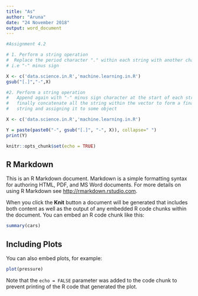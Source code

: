 ---
title: "As"
author: "Aruna"
date: "24 November 2018"
output: word_document
---
```{r}

#Assignment 4.2

# 1. Perform a string operation 
#  Replace the period character "." within each string with another character
# i.e "-" minus sign

X <- c('data.science.in.R','machine.learning.in.R')
gsub("[.]","-",X)

#2. Perform a string operation 
#   Append again with "-" minus sign character at the start of each string and 
#   finally concatenate all the string within the vector to form a final single
#   string and assigning it to some object

X <- c('data.science.in.R','machine.learning.in.R')

Y = paste(paste0("-", gsub("[.]", "-", X)), collapse=" ")
print(Y)
```

```{r setup, include=FALSE}
knitr::opts_chunk$set(echo = TRUE)
```

## R Markdown

This is an R Markdown document. Markdown is a simple formatting syntax for authoring HTML, PDF, and MS Word documents. For more details on using R Markdown see <http://rmarkdown.rstudio.com>.

When you click the **Knit** button a document will be generated that includes both content as well as the output of any embedded R code chunks within the document. You can embed an R code chunk like this:

```{r cars}
summary(cars)
```

## Including Plots

You can also embed plots, for example:

```{r pressure, echo=FALSE}
plot(pressure)
```

Note that the `echo = FALSE` parameter was added to the code chunk to prevent printing of the R code that generated the plot.
